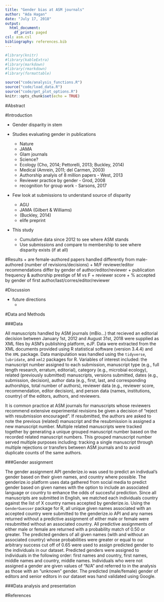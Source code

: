 ```yaml
---
title: "Gender bias at ASM journals"
author: "Ada Hagan"
date: "July 17, 2018"
output:
  html_document:
    df_print: paged
csl: asm.csl
bibliography: references.bib
---
```


```r
#library(knitr)
#library(kableExtra)
#library(markdown)
#library(rmarkdown)
#library(formattable)

source("code/analysis_functions.R")
source("code/load_data.R")
source("code/get_plot_options.R")
knitr::opts_chunk$set(echo = TRUE)
```

#Abstract

#Introduction

  + Gender disparity in stem
  
  + Studies evaluating gender in publications
      + Nature
      + JAMA
      + Glam journals
      + Science?
      + Ecology (Cho, 2014; Pettorelli, 2013; Buckley, 2014)
      + Medical (Amrein, 2011; del Carmen, 2003)
      + Authorship analyis of 8 million papers - West, 2013
      + Reviewer practice by gender - Grod, 2008
      + recognition for group work - Sarsons, 2017
  
  + Few look at submissions to understand source of disparity
      + AGU
      + JAMA (Gilbert & Williams)
      + (Buckley, 2014)
      + elife preprint
  
  + This study
      + Cumulative data since 2012 to see where ASM stands
      + Use submissions and compare to membership to see where disparity exists (if at all)

#Results
      + are female-authored papers handled differently from male-authored (number of revisions/decisions)
      + M/F reviewer/editor recommendations differ by gender of author/editor/reviewer
      + publication frequency & authorship prestige of M vs F 
      + reviewer score
      + % accepted by gender of first author/last/corres/editor/reviewer

#Discussion

  + future directions
      + 

#Data and Methods

###Data

All manuscripts handled by ASM journals (mBio...) that recieved an editorial decision between January 1st, 2012 and August 31st, 2018 were supplied as XML files by ASM's publishing platform, eJP. Data were extracted from the XML documents provided using R statistical software (version 3.4.4) and the `XML` package. Data manipulation was handled using the `tidyverse`, `lubridate`, and `xml2` packages for R. Variables of interest included: the manuscript number assigned to each submission, manuscript type (e.g., full length research, erratum, editorial), category (e.g., microbial ecology), related (previously submitted) manuscripts, versions submitted, dates (e.g., submission, decision), author data (e.g., first, last, and corresponding authorships, total number of authors), reviewer data (e.g., reviewer score, recommendation, editor decision), and person data (names, institutions, country) of the editors, authors, and reviewers. 

It is common practice at ASM journals for manuscripts whose reviewers recommend extensive experimental revisions be given a decision of "reject with resubmission encouraged". If resubmitted, the authors are asked to note the previous (related) manuscript and the resubmission is assigned a new manuscript number. Multiple related manuscripts were tracked together by generating a unique grouped manuscript number based on the recorded related manuscript numbers. This grouped manuscript number served multiple purposes including: tracking a single manuscript through multiple rejections or transfers between ASM journals and to avoid duplicate counts of the same authors. 

###Gender assignment

The gender assignment API genderize.io was used to predict an indivdual's gender based on their given names, and country where possible. The genderize.io platform uses data gathered from social media to predict gender based on given names with the option to include an associated language or country to enhance the odds of succesful prediction. Since all manuscripts are submitted in English, we matched each individuals country against the list of X country names accepted by genderize.io. Using the `GenderGuesser` package for R, all unique given names associated with an accepted country were submitted to the genderize.io API and any names returned without a predictive assignment of either male or female were resubmitted without an associated country. All predictive assignments of either male or female are returned with a probability match of 0.50 or greater. The predicted genders of all given names (with and without an associated country) whose probabilities were greater or equal to our arbitrary success cut off of 0.65 were used to assign predicted gender to the individuals in our dataset. Predicted genders were assigned to individuals in the following order: first names and country, first names, middle names and country, middle names. Individuals who were not assigned a gender are given values of "N/A" and referred to in the analysis as those with an "unknown" gender. The predicted (male/female) gender of editors and senior editors in our dataset was hand validated using Google. 

###Data analysis and presentation


#References
